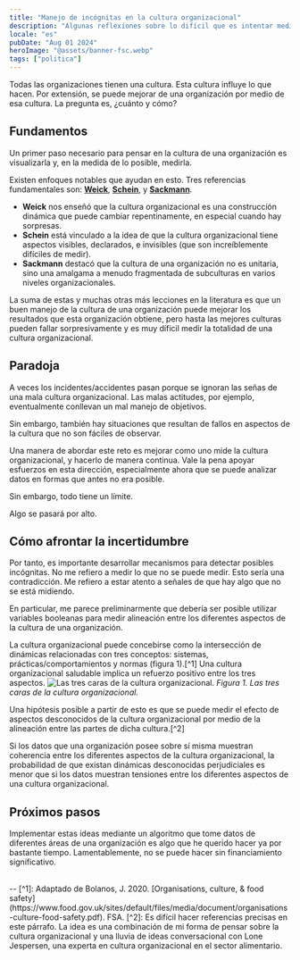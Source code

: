 ```yaml
---
title: "Manejo de incógnitas en la cultura organizacional"
description: "Algunas reflexiones sobre lo difícil que es intentar medir aspectos de la cultura organizacional que no se han observado directamente"
locale: "es"
pubDate: "Aug 01 2024"
heroImage: "@assets/banner-fsc.webp"
tags: ["politica"]
---
```


Todas las organizaciones tienen una cultura. Esta cultura influye lo que hacen. Por extensión, se puede mejorar de una organización por medio de esa cultura. La pregunta es, ¿cuánto y cómo?

## Fundamentos
Un primer paso necesario para pensar en la cultura de una organización es visualizarla y, en la medida de lo posible, medirla.

Existen enfoques notables que ayudan en esto. Tres referencias fundamentales son: <a href="https://michiganross.umich.edu/faculty-research/faculty/karl-weick" target="_blank">**Weick**</a>, <a href="https://mitsloan.mit.edu/faculty/directory/edgar-h-schein" target="_blank">**Schein**</a>, y <a href="https://scholar-google-com.gate3.library.lse.ac.uk/citations?user=58wL0FsAAAAJ" target="_blank">**Sackmann**</a>.

- **Weick** nos enseñó que la cultura organizacional es una construcción dinámica que puede cambiar repentinamente, en especial cuando hay sorpresas.
- **Schein** está vinculado a la idea de que la cultura organizacional tiene aspectos visibles, declarados, e invisibles (que son increíblemente difíciles de medir).
- **Sackmann** destacó que la cultura de una organización no es unitaria, sino una amalgama a menudo fragmentada de subculturas en varios niveles organizacionales.

La suma de estas y muchas otras más lecciones en la literatura es que un buen manejo de la cultura de una organización puede mejorar los resultados que esta organización obtiene, pero hasta las mejores culturas pueden fallar sorpresivamente y es muy díficil medir la totalidad de una cultura organizacional.

## Paradoja
A veces los incidentes/accidentes pasan porque se ignoran las señas de una mala cultura organizacional. Las malas actitudes, por ejemplo, eventualmente conllevan un mal manejo de objetivos.

Sin embargo, también hay situaciones que resultan de fallos en aspectos de la cultura que no son fáciles de observar.

Una manera de abordar este reto es mejorar como uno mide la cultura organizacional, y hacerlo de manera continua. Vale la pena apoyar esfuerzos en esta dirección, especialmente ahora que se puede analizar datos en formas que antes no era posible.

Sin embargo, todo tiene un límite.

Algo se pasará por alto.

## Cómo afrontar la incertidumbre
Por tanto, es importante desarrollar mecanismos para detectar posibles incógnitas. No me refiero a medir lo que no se puede medir. Esto sería una contradicción. Me refiero a estar atento a señales de que hay algo que no se está midiendo.

En particular, me parece preliminarmente que debería ser posible utilizar variables booleanas para medir alineación entre los diferentes aspectos de la cultura de una organización. 

La cultura organizacional puede concebirse como la intersección de dinámicas relacionadas con tres conceptos: sistemas, prácticas/comportamientos y normas (figura 1).[^1] Una cultura organizacional saludable implica un refuerzo positivo entre los tres aspectos.
![Las tres caras de la cultura organizacional.](/food-safety-culture.webp "Figura 1: Las tres caras de la cultura organizacional.")
<span className="text-2sm">*Figura 1. Las tres caras de la cultura organizacional.*</span>

Una hipótesis posible a partir de esto es que se puede medir el efecto de aspectos desconocidos de la cultura organizacional por medio de la alineación entre las partes de dicha cultura.[^2] 

Si los datos que una organización posee sobre sí misma muestran coherencia entre los diferentes aspectos de la cultura organizacional, la probabilidad de que existan dinámicas desconocidas perjudiciales es menor que si los datos muestran tensiones entre los diferentes aspectos de una cultura organizacional.

## Próximos pasos
Implementar estas ideas mediante un algoritmo que tome datos de diferentes áreas de una organización es algo que he querido hacer ya por bastante tiempo. Lamentablemente, no se puede hacer sin financiamiento significativo.

<br />
--
[^1]: Adaptado de Bolanos, J. 2020. [Organisations, culture, & food safety](https://www.food.gov.uk/sites/default/files/media/document/organisations-culture-food-safety.pdf). FSA.
[^2]: Es difícil hacer referencias precisas en este párrafo. La idea es una combinación de mi forma de pensar sobre la cultura organizacional y una lluvia de ideas conversacional con Lone Jespersen, una experta en cultura organizacional en el sector alimentario.